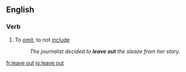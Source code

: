 ==English==

===Verb===
{{en-verb|leaves out|leaving out|left out|left out}}

# To [[omit]], to not [[include]]
#:''The journalist decided to '''leave out''' the sleaze from her story.''

[[fr:leave out]]
[[io:leave out]]